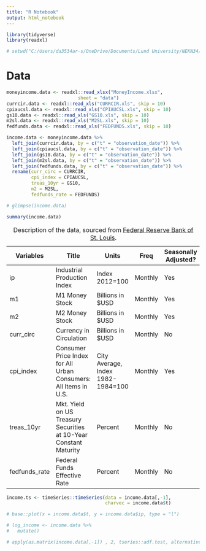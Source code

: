 ---
title: "R Notebook"
output: html_notebook
---

```{r}
library(tidyverse)
library(readxl)

# setwd("C:/Users/da3534ar-s/OneDrive/Documents/Lund University/NEKN34/Lab3")
```

# Data

```{r}
moneyincome.data <- readxl::read_xlsx("MoneyIncome.xlsx",
                          sheet = "data")
currcir.data <- readxl::read_xls("CURRCIR.xls", skip = 10)
cpiaucsl.data <- readxl::read_xls("CPIAUCSL.xls", skip = 10)
gs10.data <- readxl::read_xls("GS10.xls", skip = 10)
m2sl.data <- readxl::read_xls("M2SL.xls", skip = 10)
fedfunds.data <- readxl::read_xls("FEDFUNDS.xls", skip = 10)

income.data <- moneyincome.data %>% 
  left_join(currcir.data, by = c("t" = "observation_date")) %>% 
  left_join(cpiaucsl.data, by = c("t" = "observation_date")) %>%
  left_join(gs10.data, by = c("t" = "observation_date")) %>%
  left_join(m2sl.data, by = c("t" = "observation_date")) %>%
  left_join(fedfunds.data, by = c("t" = "observation_date")) %>% 
  rename(curr_circ = CURRCIR,
         cpi_index = CPIAUCSL,
         treas_10yr = GS10,
         m2 = M2SL,
         fedfunds_rate = FEDFUNDS)

# glimpse(income.data)
```

```{r}
summary(income.data)
```

| Variables     | Title                       | Units             | Freq    | Seasonally Adjusted? |
|---------------|-----------------------------|-------------------|---------|----------------------|
| ip            | Industrial Production Index | Index 2012=100    | Monthly | Yes                  |
| m1            | M1 Money Stock              | Billions in \$USD | Monthly | Yes                  |
| m2            | M2 Money Stock              | Billions in \$USD | Monthly | Yes                  |
| curr_circ     | Currency in Circulation     | Billions in \$USD | Monthly | No                   |
| cpi_index     | Consumer Price Index for All Urban Consumers: All Items in U.S.  | City Average, Index 1982-1984=100 | Monthly | Yes                  |
| treas_10yr    | Mkt. Yield on US Treasury Securities at 10-Year Constant Maturity | Percent | Monthly | No                  |
| fedfunds_rate | Federal Funds Effective Rate| Percent           | Monthly | No                   |



: Description of the data, sourced from [Federal Reserve Bank of St. Louis](https://fred.stlouisfed.org).

```{r}
income.ts <- timeSeries::timeSeries(data = income.data[,-1], 
                                    charvec = income.data$t)

# base::plot(x = income.data$t, y = income.data$ip, type = "l")

# log_income <- income.data %>% 
#   mutate()

# apply(as.matrix(income.data[,-1]) , 2, tseries::adf.test, alternative="s")
```

